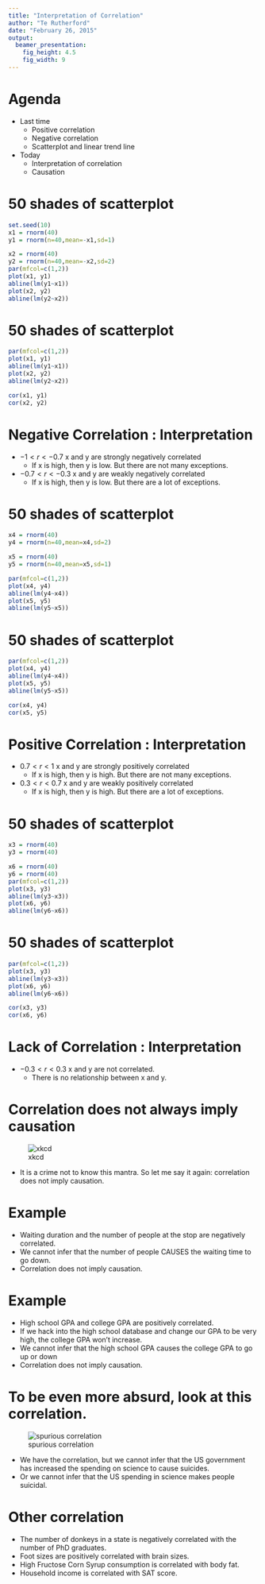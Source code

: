 ```yaml
---
title: "Interpretation of Correlation"
author: "Te Rutherford"
date: "February 26, 2015"
output:
  beamer_presentation:
    fig_height: 4.5
    fig_width: 9
---
```

# Agenda
* Last time
    + Positive correlation
    + Negative correlation
    + Scatterplot and linear trend line
* Today
    + Interpretation of correlation
    + Causation

# 50 shades of scatterplot

```r
set.seed(10)
x1 = rnorm(40)
y1 = rnorm(n=40,mean=-x1,sd=1)

x2 = rnorm(40)
y2 = rnorm(n=40,mean=-x2,sd=2)
par(mfcol=c(1,2))
plot(x1, y1)
abline(lm(y1~x1))
plot(x2, y2)
abline(lm(y2~x2))
```

# 50 shades of scatterplot

```r
par(mfcol=c(1,2))
plot(x1, y1)
abline(lm(y1~x1))
plot(x2, y2)
abline(lm(y2~x2))
```
```r
cor(x1, y1)
cor(x2, y2)
```

# Negative Correlation : Interpretation

* $-1 < r < -0.7$ x and y are strongly negatively correlated
    + If x is high, then y is low. But there are not many exceptions.
* $-0.7 < r < -0.3$ x and y are weakly negatively correlated
    + If x is high, then y is low. But there are a lot of exceptions.

# 50 shades of scatterplot
```r
x4 = rnorm(40)
y4 = rnorm(n=40,mean=x4,sd=2)

x5 = rnorm(40)
y5 = rnorm(n=40,mean=x5,sd=1)

par(mfcol=c(1,2))
plot(x4, y4)
abline(lm(y4~x4))
plot(x5, y5)
abline(lm(y5~x5))
```

# 50 shades of scatterplot
```r

par(mfcol=c(1,2))
plot(x4, y4)
abline(lm(y4~x4))
plot(x5, y5)
abline(lm(y5~x5))
```
```r
cor(x4, y4)
cor(x5, y5)
```

# Positive Correlation : Interpretation

* $0.7 < r < 1$ x and y are strongly positively correlated
    + If x is high, then y is high. But there are not many exceptions.
* $0.3 < r < 0.7$ x and y are weakly positively correlated
    + If x is high, then y is high. But there are a lot of exceptions.

# 50 shades of scatterplot
```r
x3 = rnorm(40)
y3 = rnorm(40)

x6 = rnorm(40)
y6 = rnorm(40)
par(mfcol=c(1,2))
plot(x3, y3)
abline(lm(y3~x3))
plot(x6, y6)
abline(lm(y6~x6))
```

# 50 shades of scatterplot
```r
par(mfcol=c(1,2))
plot(x3, y3)
abline(lm(y3~x3))
plot(x6, y6)
abline(lm(y6~x6))
```
```r
cor(x3, y3)
cor(x6, y6)
```


# Lack of Correlation : Interpretation

* $-0.3< r < 0.3$ x and y are not correlated. 
    + There is no relationship between x and y.
    
# Correlation does not always imply causation

![xkcd](http://imgs.xkcd.com/comics/correlation.png)

* It is a crime not to know this mantra. So let me say it again: correlation does not imply causation.

# Example
* Waiting duration and the number of people at the stop are negatively correlated.
* We cannot infer that the number of people CAUSES the waiting time to go down. 
* Correlation does not imply causation.

# Example
* High school GPA and college GPA are positively correlated.
* If we hack into the high school database and change our GPA to be very high, the college GPA won’t increase. 
* We cannot infer that the high school GPA causes the college GPA to go up or down
* Correlation does not imply causation.

# To be even more absurd, look at this correlation. 

![spurious correlation](http://www.tylervigen.com/correlation_project/correlation_images/us-spending-on-science-space-and-technology_suicides-by-hanging-strangulation-and-suffocation.png)

* We have the correlation, but we cannot infer that the US government has increased the spending on science to cause suicides. 
* Or we cannot infer that the US spending in science makes people suicidal. 

# Other correlation

* The number of donkeys in a state is negatively correlated with the number of PhD graduates.
* Foot sizes are positively correlated with brain sizes.
* High Fructose Corn Syrup consumption is correlated with body fat.
* Household income is correlated with SAT score.
    
